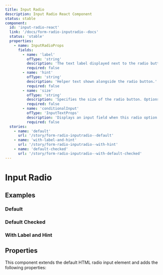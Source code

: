 ```yaml
---
title: Input Radio
description: Input Radio React Component
status: stable
component:
  id: 'input-radio-react'
  link: '/docs/form-radio-inputradio--docs'
  status: 'stable'
  properties:
    - name: InputRadioProps
      fields:
        - name: 'label'
          ofType: 'string'
          description: 'The text label displayed next to the radio button.'
          required: false
        - name: 'hint'
          ofType: 'string'
          description: 'Helper text shown alongside the radio button.'
          required: false
        - name: 'size'
          ofType: 'string'
          description: 'Specifies the size of the radio button. Options include: sm, md, lg.'
          required: false
        - name: 'conditionalInput'
          ofType: 'InputTextProps'
          description: 'Displays an input field when this radio option is selected. Accepts props for the text input.'
          required: false
  stories:
    - name: 'default'
      url: '/story/form-radio-inputradio--default'
    - name: 'with-label-and-hint'
      url: '/story/form-radio-inputradio--with-hint'
    - name: 'default-checked'
      url: '/story/form-radio-inputradio--with-default-checked'
---
```


# Input Radio

<Section current="react">

<ComponentPreview>
  <InputRadio label="Radio" value="radio-value" />
</ComponentPreview>

## Examples

### Default

<StorybookFrame
  heightClassName="h-max"
  componentId="input-radio-react"
  story="default"
/>

### Default Checked

<StorybookFrame
  heightClassName="h-max"
  componentId="input-radio-react"
  story="default-checked"
/>

### With Label and Hint

<StorybookFrame
  heightClassName="h-max"
  componentId="input-radio-react"
  story="with-label-and-hint"
/>
## Properties

This component extends the default HTML radio input element and adds the following properties:

<ComponentPropertiesTable componentId="input-radio-react" />

</Section>
